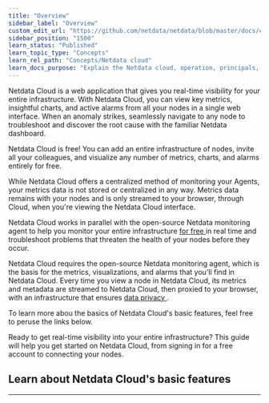 ```yaml
---
title: "Overview"
sidebar_label: "Overview"
custom_edit_url: "https://github.com/netdata/netdata/blob/master/docs/concepts/netdata-cloud/overview.md"
sidebar_position: "1500"
learn_status: "Published"
learn_topic_type: "Concepts"
learn_rel_path: "Concepts/Netdata cloud"
learn_docs_purpose: "Explain the Netdata cloud, operation, principals, purpose, and how Netdata runs it's SAAS Netdata cloud"
---
```


Netdata Cloud is a web application that gives you real-time visibility for your entire infrastructure. With Netdata
Cloud, you can view key metrics, insightful charts, and active alarms from all your nodes in a single web interface.
When an anomaly strikes, seamlessly navigate to any node to troubleshoot and discover the root cause with the familiar
Netdata dashboard.

Netdata Cloud is free! You can add an entire infrastructure of nodes, invite all your colleagues, and visualize any
number of metrics, charts, and alarms entirely for free.

While Netdata Cloud offers a centralized method of monitoring your Agents, your metrics data is not stored or
centralized in any way. Metrics data remains with your nodes and is only streamed to your browser, through Cloud, when
you're viewing the Netdata Cloud interface.

Netdata Cloud works in parallel with the open-source Netdata monitoring agent to help you monitor your entire
infrastructure [for free <RiExternalLinkLine className="inline-block"
/>](https://netdata.cloud/pricing/) in real time and troubleshoot problems that threaten the health of your nodes before
they occur.

Netdata Cloud requires the open-source Netdata monitoring agent, which is the basis for the metrics, visualizations, and
alarms that you'll find in Netdata Cloud. Every time you view a node in Netdata Cloud, its metrics and metadata are
streamed to Netdata Cloud, then proxied to your browser, with an infrastructure that
ensures [data privacy <RiExternalLinkLine className="inline-block" />](https://netdata.cloud/privacy/).

To learn more abou the basics of Netdata Cloud's basic features, feel free to peruse the links below.

<Grid columns="1" className="mb-16">
  <Box 
    to="/docs/cloud/get-started" 
    title="Get started with Netdata Cloud"
    cta="Go"
    image={true}>
    Ready to get real-time visibility into your entire infrastructure? This guide will help you get started on Netdata Cloud, from signing in for a free account to connecting your nodes.
  </Box>
</Grid>

## Learn about Netdata Cloud's basic features

<Grid columns="2">
  <Box
    title="Netdata Cloud Basics">
    <BoxList>
      <BoxListItem to="/docs/cloud/visualize/overview" title="Rooms" />
      <BoxListItem to="/docs/cloud/visualize/nodes" title="Views" />
      <BoxListItem to="/docs/cloud/visualize/kubernetes" title="spaces" />
    </BoxList>
  </Box>
</Grid>

*******************************************************************************
